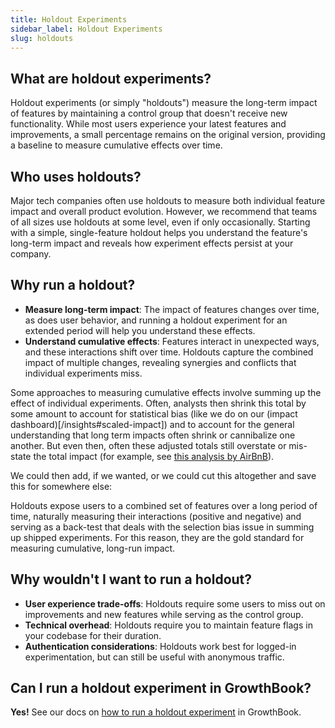 ```yaml
---
title: Holdout Experiments
sidebar_label: Holdout Experiments
slug: holdouts
---
```


## What are holdout experiments?

Holdout experiments (or simply "holdouts") measure the long-term impact of features by maintaining a control group that doesn't receive new functionality. While most users experience your latest features and improvements, a small percentage remains on the original version, providing a baseline to measure cumulative effects over time.

## Who uses holdouts?

Major tech companies often use holdouts to measure both individual feature impact and overall product evolution. However, we recommend that teams of all sizes use holdouts at some level, even if only occasionally. Starting with a simple, single-feature holdout helps you understand the feature's long-term impact and reveals how experiment effects persist at your company.

## Why run a holdout?

- **Measure long-term impact**: The impact of features changes over time, as does user behavior, and running a holdout experiment for an extended period will help you understand these effects.
- **Understand cumulative effects**: Features interact in unexpected ways, and these interactions shift over time. Holdouts capture the combined impact of multiple changes, revealing synergies and conflicts that individual experiments miss.

Some approaches to measuring cumulative effects involve summing up the effect of individual experiments. Often, analysts then shrink this total by some amount to account for statistical bias (like we do on our (impact dashboard)[/insights#scaled-impact]) and to account for the general understanding that long term impacts often shrink or cannibalize one another. But even then, often these adjusted totals still overstate or mis-state the total impact (for example, see [this analysis by AirBnB](https://medium.com/airbnb-engineering/selection-bias-in-online-experimentation-c3d67795cceb)).

We could then add, if we wanted, or we could cut this altogether and save this for somewhere else:

Holdouts expose users to a combined set of features over a long period of time, naturally measuring their interactions (positive and negative) and serving as a back-test that deals with the selection bias issue in summing up shipped experiments. For this reason, they are the gold standard for measuring cumulative, long-run impact.

## Why wouldn't I want to run a holdout?

- **User experience trade-offs**: Holdouts require some users to miss out on improvements and new features while serving as the control group.
- **Technical overhead**: Holdouts require you to maintain feature flags in your codebase for their duration.
- **Authentication considerations**: Holdouts work best for logged-in experimentation, but can still be useful with anonymous traffic.

## Can I run a holdout experiment in GrowthBook?

**Yes!** See our docs on [how to run a holdout experiment](/app/holdouts) in GrowthBook.
